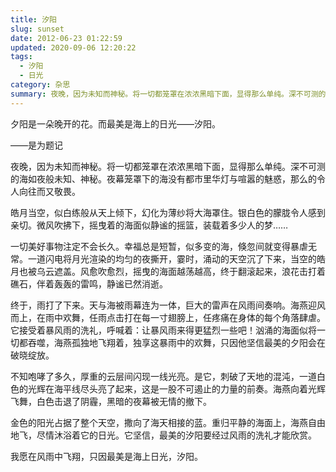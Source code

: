 ```yaml
---
title: 汐阳
slug: sunset
date: 2012-06-23 01:22:59
updated: 2020-09-06 12:20:22
tags:
  - 汐阳
  - 日光
category: 杂思
summary: 夜晚，因为未知而神秘。将一切都笼罩在浓浓黑暗下面，显得那么单纯。深不可测的海如夜般未知、神秘。夜幕笼罩下的海没有都市里华灯与喧嚣的魅惑，那么的令人向往而又敬畏。
---
```


夕阳是一朵晚开的花。而最美是海上的日光——汐阳。

——是为题记

夜晚，因为未知而神秘。将一切都笼罩在浓浓黑暗下面，显得那么单纯。深不可测的海如夜般未知、神秘。夜幕笼罩下的海没有都市里华灯与喧嚣的魅惑，那么的令人向往而又敬畏。

皓月当空，似白练般从天上倾下，幻化为薄纱将大海罩住。银白色的朦胧令人感到亲切。微风吹拂下，摇曳着的海面似静谧的摇篮，装载着多少人的梦……

一切美好事物注定不会长久。幸福总是短暂，似多变的海，倏忽间就变得暴虐无常。一道闪电将月光渲染的均匀的夜撕开，霎时，涌动的天空沉了下来，当空的皓月也被乌云遮盖。风愈吹愈烈，摇曳的海面越荡越高，终于翻滚起来，浪花击打着礁石，伴着轰轰的雷鸣，静谧已然消逝。

终于，雨打了下来。天与海被雨幕连为一体，巨大的雷声在风雨间奏响。海燕迎风而上，在雨中欢舞，任雨点击打在每一寸翅膀上，任疼痛在身体的每个角落肆虐。它接受着暴风雨的洗礼，呼喊着：让暴风雨来得更猛烈一些吧！汹涌的海面似将一切都吞噬，海燕孤独地飞翔着，独享这暴雨中的欢舞，只因他坚信最美的夕阳会在破晓绽放。

不知咆哮了多久，厚重的云层间闪现一线光亮。是它，刺破了天地的混沌，一道白色的光辉在海平线尽头亮了起来，这是一股不可遏止的力量的前奏。海燕向着光辉飞舞，白色击退了阴霾，黑暗的夜幕被无情的撤下。

金色的阳光占据了整个天空，撒向了海天相接的蓝。重归平静的海面上，海燕自由地飞，尽情沐浴着它的日光。它坚信，最美的汐阳要经过风雨的洗礼才能欣赏。

我愿在风雨中飞翔，只因最美是海上日光，汐阳。
